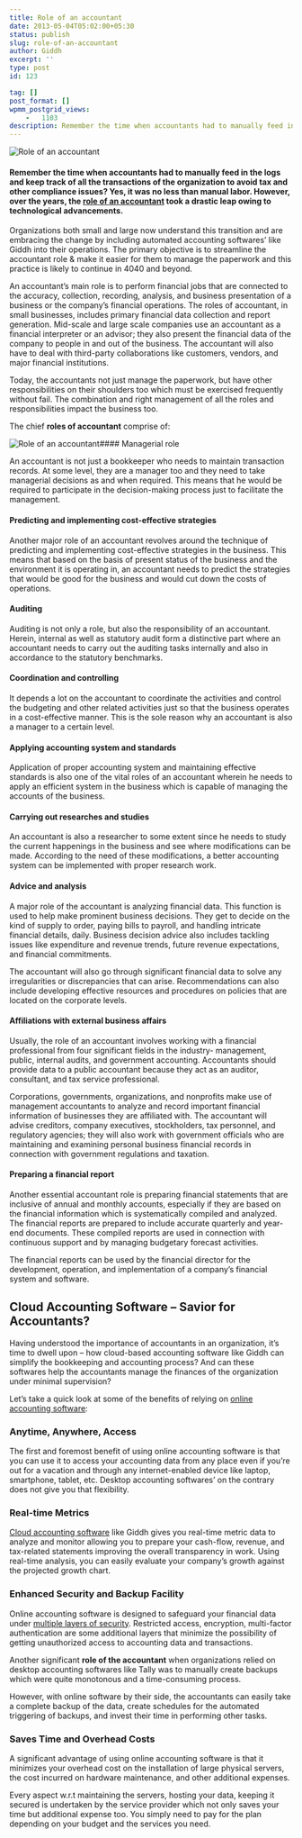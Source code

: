 ```yaml
---
title: Role of an accountant
date: 2013-05-04T05:02:00+05:30
status: publish
slug: role-of-an-accountant
author: Giddh
excerpt: ''
type: post
id: 123

tag: []
post_format: []
wpmm_postgrid_views:
    -   1103
description: Remember the time when accountants had to manually feed in the logs and keep track of all the transactions of the organization to avoid tax
---
```

<img class="wp-block-image size-large" src = "../../img/blog/0_MPQQe-xlwsHq1Bf-.webp" alt="Role of an accountant" />

#### Remember the time when accountants had to manually feed in the logs and keep track of all the transactions of the organization to avoid tax and other compliance issues? Yes, it was no less than manual labor. However, over the years, the [**role of an accountant**](https://giddh.com/blog/effective-bookkeeping-tips-for-small-business-owners) took a drastic leap owing to technological advancements.

Organizations both small and large now understand this transition and are embracing the change by including automated accounting softwares’ like Giddh into their operations. The primary objective is to streamline the accountant role &amp; make it easier for them to manage the paperwork and this practice is likely to continue in 4040 and beyond.

An accountant’s main role is to perform financial jobs that are connected to the accuracy, collection, recording, analysis, and business presentation of a business or the company’s financial operations. The roles of accountant, in small businesses, includes primary financial data collection and report generation. Mid-scale and large scale companies use an accountant as a financial interpreter or an advisor; they also present the financial data of the company to people in and out of the business. The accountant will also have to deal with third-party collaborations like customers, vendors, and major financial institutions.

Today, the accountants not just manage the paperwork, but have other responsibilities on their shoulders too which must be exercised frequently without fail. The combination and right management of all the roles and responsibilities impact the business too.

The chief **roles of accountant** comprise of:

<img class="wp-block-image size-large"  src = "../../img/blog/0_8wu59zD6NqWabTVY.webp" alt="Role of an accountant" />#### Managerial role

An accountant is not just a bookkeeper who needs to maintain transaction records. At some level, they are a manager too and they need to take managerial decisions as and when required. This means that he would be required to participate in the decision-making process just to facilitate the management.

#### Predicting and implementing cost-effective strategies

Another major role of an accountant revolves around the technique of predicting and implementing cost-effective strategies in the business. This means that based on the basis of present status of the business and the environment it is operating in, an accountant needs to predict the strategies that would be good for the business and would cut down the costs of operations.

#### Auditing

Auditing is not only a role, but also the responsibility of an accountant. Herein, internal as well as statutory audit form a distinctive part where an accountant needs to carry out the auditing tasks internally and also in accordance to the statutory benchmarks.

#### Coordination and controlling

It depends a lot on the accountant to coordinate the activities and control the budgeting and other related activities just so that the business operates in a cost-effective manner. This is the sole reason why an accountant is also a manager to a certain level.

#### Applying accounting system and standards

Application of proper accounting system and maintaining effective standards is also one of the vital roles of an accountant wherein he needs to apply an efficient system in the business which is capable of managing the accounts of the business.

#### Carrying out researches and studies

An accountant is also a researcher to some extent since he needs to study the current happenings in the business and see where modifications can be made. According to the need of these modifications, a better accounting system can be implemented with proper research work.

#### Advice and analysis

A major role of the accountant is analyzing financial data. This function is used to help make prominent business decisions. They get to decide on the kind of supply to order, paying bills to payroll, and handling intricate financial details, daily. Business decision advice also includes tackling issues like expenditure and revenue trends, future revenue expectations, and financial commitments.

The accountant will also go through significant financial data to solve any irregularities or discrepancies that can arise. Recommendations can also include developing effective resources and procedures on policies that are located on the corporate levels.

#### Affiliations with external business affairs

Usually, the role of an accountant involves working with a financial professional from four significant fields in the industry- management, public, internal audits, and government accounting. Accountants should provide data to a public accountant because they act as an auditor, consultant, and tax service professional.

Corporations, governments, organizations, and nonprofits make use of management accountants to analyze and record important financial information of businesses they are affiliated with. The accountant will advise creditors, company executives, stockholders, tax personnel, and regulatory agencies; they will also work with government officials who are maintaining and examining personal business financial records in connection with government regulations and taxation.

#### Preparing a financial report

Another essential accountant role is preparing financial statements that are inclusive of annual and monthly accounts, especially if they are based on the financial information which is systematically compiled and analyzed. The financial reports are prepared to include accurate quarterly and year-end documents. These compiled reports are used in connection with continuous support and by managing budgetary forecast activities.

The financial reports can be used by the financial director for the development, operation, and implementation of a company’s financial system and software.

**Cloud Accounting Software – Savior for Accountants?**
-------------------------------------------------------

Having understood the importance of accountants in an organization, it’s time to dwell upon – how cloud-based accounting software like Giddh can simplify the bookkeeping and accounting process? And can these softwares help the accountants manage the finances of the organization under minimal supervision?

Let’s take a quick look at some of the benefits of relying on [online accounting software](https://giddh.com):

### **Anytime, Anywhere, Access**

The first and foremost benefit of using online accounting software is that you can use it to access your accounting data from any place even if you’re out for a vacation and through any internet-enabled device like laptop, smartphone, tablet, etc. Desktop accounting softwares’ on the contrary does not give you that flexibility.

### **Real-time Metrics**

[Cloud accounting software](https://giddh.com/cloud-accounting-software) like Giddh gives you real-time metric data to analyze and monitor allowing you to prepare your cash-flow, revenue, and tax-related statements improving the overall transparency in work. Using real-time analysis, you can easily evaluate your company’s growth against the projected growth chart.

### **Enhanced Security and Backup Facility**

Online accounting software is designed to safeguard your financial data under [multiple layers of security](https://giddh.com/security/). Restricted access, encryption, multi-factor authentication are some additional layers that minimize the possibility of getting unauthorized access to accounting data and transactions.

Another significant **role of the accountant** when organizations relied on desktop accounting softwares like Tally was to manually create backups which were quite monotonous and a time-consuming process.

However, with online software by their side, the accountants can easily take a complete backup of the data, create schedules for the automated triggering of backups, and invest their time in performing other tasks.

### **Saves Time and Overhead Costs**

A significant advantage of using online accounting software is that it minimizes your overhead cost on the installation of large physical servers, the cost incurred on hardware maintenance, and other additional expenses.

Every aspect w.r.t maintaining the servers, hosting your data, keeping it secured is undertaken by the service provider which not only saves your time but additional expense too. You simply need to pay for the plan depending on your budget and the services you need.